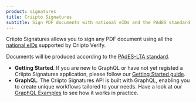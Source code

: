 ```yaml
---
product: signatures
title: Criipto Signatures
subtitle: Sign PDF documents with national eIDs and the PAdES standard
---
```


Criipto Signatures allows you to sign any PDF document using all the [national eIDs](/verify/e-ids/) supported by Criipto Verify.

Documents will be produced according to the [PAdES-LTA standard](https://www.criipto.com/blog/pades-signature-levels-explained).

- **Getting Started**. If you are new to GraphQL or have not yet registed a Criipto Signatures application, please follow our [Getting Started guide](/signatures/getting-started/register-application).
- **GraphQL**. The Criipto Signatures API is built with GraphQL, enabling you to create unique workflows tailored to your needs. Have a look at our [GraphQL Examples](/signatures/graphql/examples) to see how it works in practice. 

